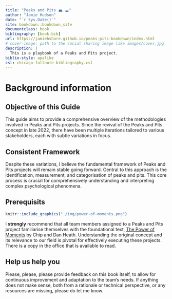 ```yaml
--- 
title: "Peaks and Pits 🏔 🕳️️"
author: "Jamie Hudson"
date: "`r Sys.Date()`"
site: bookdown::bookdown_site
documentclass: book
bibliography: [book.bib]
url: https://jamiehshare.github.io/peaks-pits-bookdown/index.html
# cover-image: path to the social sharing image like images/cover.jpg
description: |
  This is a playbook of a Peaks and Pits project.
biblio-style: apalike
csl: chicago-fullnote-bibliography.csl
---
```


# Background information

## Objective of this Guide

This guide aims to provide a comprehensive overview of the methodologies involved in Peaks and Pits projects. Since the revival of the Peaks and Pits concept in late 2022, there have been multiple iterations tailored to various stakeholders, each with subtle variations in focus.

## Consistent Framework

Despite these variations, I believe the fundamental framework of Peaks and Pits projects will remain stable going forward. Central to this approach is the identification, measurement, and categorisation of peaks and pits. This core process is crucial for comprehensively understanding and interpreting complex psychological phenomena.

## Prerequisits

```r
knitr::include_graphics("./img/power-of-moments.png")
```

I **strongly** recommend that all team members assigned to a Peaks and Pits project familiarise themselves with the foundational text, [The Power of Moments](https://heathbrothers.com/the-power-of-moments/) by Chip and Dan Heath. Understanding the original concept and its relevance to our field is pivotal for effectively executing these projects. There is a copy in the office that is available to read.  

## Help us help you

Please, please, please provide feedback on this book itself, to allow for continuous improvement and adaptation to the team's needs. If anything does not make sense, both from a rationale or technical perspective, or any resources are missing, please do let me know. 

